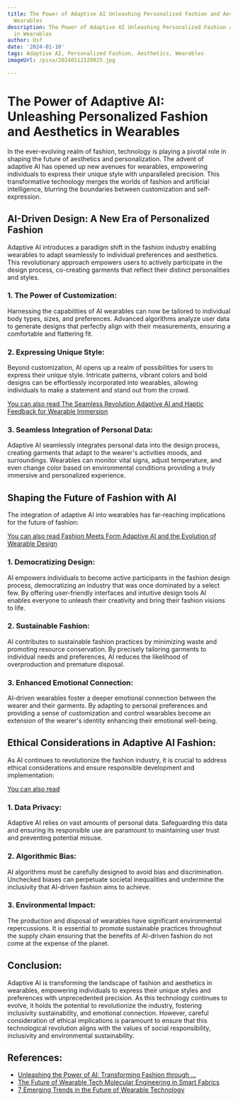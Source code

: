 ```yaml
---
title: The Power of Adaptive AI Unleashing Personalized Fashion and Aesthetics in
  Wearables
description: The Power of Adaptive AI Unleashing Personalized Fashion and Aesthetics
  in Wearables
author: Usf
date: '2024-01-10'
tags: Adaptive AI, Personalized Fashion, Aesthetics, Wearables
imageUrl: /pixa/20240112120925.jpg

---
```

# The Power of Adaptive AI: Unleashing Personalized Fashion and Aesthetics in Wearables

In the ever-evolving realm of fashion, technology is playing a pivotal role  in shaping the  future of aesthetics  and personalization. The advent of adaptive AI has opened  up new avenues for wearables, empowering individuals to express their unique style  with unparalleled precision.  This transformative technology merges the worlds of fashion and artificial intelligence, blurring the boundaries between  customization and self-expression.

## AI-Driven Design:  A New Era of Personalized  Fashion

Adaptive AI introduces a  paradigm shift in the fashion industry enabling wearables to adapt seamlessly to individual preferences and  aesthetics. This revolutionary approach empowers users to actively participate  in the design process, co-creating garments that  reflect their distinct personalities and styles.

### 1. The Power of  Customization:

Harnessing the capabilities of AI wearables can now be  tailored to  individual body types, sizes, and preferences. Advanced algorithms  analyze user data to generate designs that perfectly align with their  measurements, ensuring a  comfortable and flattering fit.

### 2. Expressing Unique Style:

Beyond customization, AI opens  up  a realm  of possibilities for users to express their unique  style.  Intricate patterns, vibrant colors and  bold designs can be effortlessly incorporated into wearables,  allowing individuals to make a statement  and stand out from  the crowd.

[You can also read The Seamless Revolution Adaptive AI and Haptic Feedback for Wearable Immersion](The%20Seamless%20Revolution%20Adaptive%20AI%20and%20Haptic%20Feedback%20for%20Wearable%20Immersion)


### 3. Seamless Integration of Personal Data:

Adaptive AI seamlessly  integrates personal data into  the design process, creating garments that adapt to the wearer's activities moods, and surroundings. Wearables  can monitor vital signs, adjust temperature, and even change color based on environmental  conditions providing a truly immersive and  personalized experience.

## Shaping the Future of Fashion with AI

The integration of adaptive AI into wearables has far-reaching implications for the future of fashion:

[You can also read Fashion Meets Form Adaptive AI and the Evolution of Wearable Design](Fashion%20Meets%20Form%20Adaptive%20AI%20and%20the%20Evolution%20of%20Wearable%20Design)


### 1. Democratizing Design:

AI empowers individuals  to become active  participants in the fashion design process, democratizing an industry that was once dominated by a select few. By offering user-friendly interfaces  and intuitive design tools AI  enables everyone to unleash their creativity and bring their fashion  visions  to life.

###  2. Sustainable Fashion:

AI contributes to sustainable fashion practices by minimizing waste and promoting resource conservation. By precisely tailoring garments  to individual needs and preferences, AI reduces the likelihood of overproduction and premature disposal.

### 3. Enhanced Emotional Connection:

AI-driven wearables foster a deeper emotional connection between the wearer and their garments. By adapting to personal preferences and providing a sense of customization and control wearables become an extension  of the wearer's identity enhancing their emotional well-being.

## Ethical Considerations in  Adaptive AI  Fashion:

As AI continues to revolutionize the fashion industry, it  is crucial to address ethical  considerations and ensure responsible development and implementation:

[You can also  read ]()


### 1. Data Privacy:

Adaptive AI relies on vast amounts of personal  data. Safeguarding this data and ensuring its responsible use are paramount to maintaining user trust and preventing potential misuse.

### 2. Algorithmic Bias:

AI algorithms must be carefully designed to avoid bias  and discrimination. Unchecked biases can perpetuate  societal inequalities and undermine the inclusivity that AI-driven fashion aims to achieve.

###  3. Environmental Impact:

The production and disposal of wearables have significant environmental repercussions.  It is essential to promote sustainable practices throughout the supply chain ensuring that the benefits of AI-driven fashion do not come at the expense of the planet.

## Conclusion:

Adaptive  AI is transforming the landscape of fashion and aesthetics in wearables, empowering individuals to express  their unique styles and preferences with unprecedented  precision. As this  technology  continues  to evolve, it holds the potential to revolutionize the  industry, fostering inclusivity  sustainability, and emotional connection. However, careful consideration of ethical implications is paramount to ensure that this technological revolution aligns with the  values of social responsibility, inclusivity and environmental sustainability.

## References:
- [Unleashing the Power of AI: Transforming Fashion through ...](https://www.linkedin.com/pulse/unleashing-power-ai-transforming-fashion-through-image-muhtashim-acale?trk=article-ssr-frontend-pulse_more-articles_related-content-card)
- [The Future of Wearable Tech Molecular Engineering in Smart Fabrics](https://utilitiesone.com/the-future-of-wearable-tech-molecular-engineering-in-smart-fabrics)
- [7 Emerging Trends in the Future of Wearable Technology](https://ciowomenmagazine.com/future-of-wearable-technology/)
